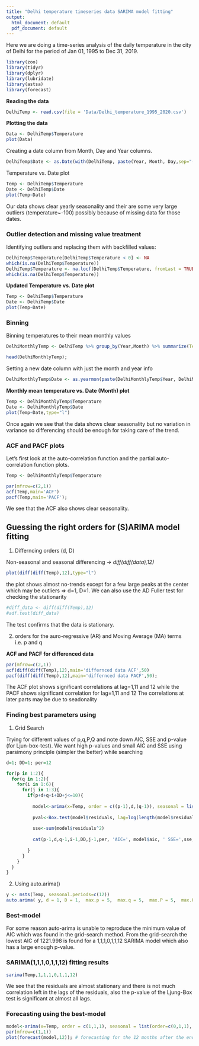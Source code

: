 ```yaml
---
title: "Delhi temperature timeseries data SARIMA model fitting"
output:
  html_document: default
  pdf_document: default
---
```


Here we are doing a time-series analysis of the daily temperature in the city of Delhi for the period of Jan 01, 1995 to Dec 31, 2019.

```r
library(zoo)
library(tidyr)
library(dplyr)
library(lubridate)
library(astsa)
library(forecast)
```

**Reading the data**

```r
DelhiTemp <- read.csv(file = 'Data/Delhi_temperature_1995_2020.csv')
```

**Plotting the data**

```r
Data <- DelhiTemp$Temperature
plot(Data)
```

Creating a date column from Month, Day and Year columns.

```r
DelhiTemp$Date <- as.Date(with(DelhiTemp, paste(Year, Month, Day,sep="-")), "%Y-%m-%d")
```

Temperature vs. Date plot

```r
Temp <- DelhiTemp$Temperature
Date <- DelhiTemp$Date
plot(Temp~Date)
```
Our data shows clear yearly seasonality and their are some very large outliers (temperature~-100) possibly because of missing data for those dates.

### Outlier detection and missing value treatment

Identifying outliers and replacing them with backfilled values:

```r
DelhiTemp$Temperature[DelhiTemp$Temperature < 0] <- NA
which(is.na(DelhiTemp$Temperature))
DelhiTemp$Temperature <- na.locf(DelhiTemp$Temperature, fromLast = TRUE)
which(is.na(DelhiTemp$Temperature))
```

**Updated Temperature vs. Date plot**

```r
Temp <- DelhiTemp$Temperature
Date <- DelhiTemp$Date
plot(Temp~Date)
```

### Binning

Binning temperatures to their mean monthly values

```r
DelhiMonthlyTemp <- DelhiTemp %>% group_by(Year,Month) %>% summarize(Temperature = mean(Temperature))

head(DelhiMonthlyTemp);
```

Setting a new date column with just the month and year info

```r
DelhiMonthlyTemp$Date <- as.yearmon(paste(DelhiMonthlyTemp$Year, DelhiMonthlyTemp$Month), "%Y %m")
```

**Monthly mean temperature vs. Date (Month) plot**

```r
Temp <- DelhiMonthlyTemp$Temperature
Date <- DelhiMonthlyTemp$Date
plot(Temp~Date,type="l")
```

Once again we see that the data shows clear seasonality but no variation in variance so differencing should be enough for taking care of the trend.

### ACF and PACF plots

Let's first look at the auto-correlation function and the partial auto-correlation function plots.

```r
Temp <- DelhiMonthlyTemp$Temperature

par(mfrow=c(2,1))
acf(Temp,main='ACF')
pacf(Temp,main='PACF');
```

We see that the ACF also shows clear seasonality.

## Guessing the right orders for (S)ARIMA model fitting

1. Differncing orders (d, D)

Non-seasonal and seasonal differencing -> *diff(diff(data),12)*

```r
plot(diff(diff(Temp),12),type="l")
```

the plot shows almost no-trends except for a few large peaks at the center which may be outliers => d=1, D=1. We can also use the AD Fuller test for checking the stationarity

```r
#diff_data <- diff(diff(Temp),12)
#adf.test(diff_data)
```

The test confirms that the data is stationary.

2. orders for the auro-regressive (AR) and Moving Average (MA) terms i.e. p and q

**ACF and PACF for differenced data**

```r
par(mfrow=c(2,1))
acf(diff(diff(Temp),12),main='differnced data ACF',50)
pacf(diff(diff(Temp),12),main='differnced data PACF',50);
```

The ACF plot shows significant correlations at lag=1,11 and 12 while the PACF shows significant correlation for lag=1,11 and 12 The correlations at later parts may be due to seadonality

### Finding best parameters using
1. Grid Search

Trying for different values of p,q,P,Q and note down AIC, SSE and p-value (for Ljun-box-test). 
We want high p-values and small AIC and SSE using parsimony principle (simpler the better) while searching

```r
d=1; DD=1; per=12

for(p in 1:2){
  for(q in 1:2){
    for(i in 1:6){
      for(j in 1:3){
        if(p+d+q+i+DD+j<=10){
          
          model<-arima(x=Temp, order = c((p-1),d,(q-1)), seasonal = list(order=c((i-1),DD,(j-1)), period=per))
          
          pval<-Box.test(model$residuals, lag=log(length(model$residuals)))
          
          sse<-sum(model$residuals^2)
          
          cat(p-1,d,q-1,i-1,DD,j-1,per, 'AIC=', model$aic, ' SSE=',sse,' p-VALUE=', pval$p.value,'\n')
          
        }
      }
    }
  }
}
```

2. Using auto.arima()

```r
y <- msts(Temp, seasonal.periods=c(12))
auto.arima( y, d = 1, D = 1,  max.p = 5,  max.q = 5,  max.P = 5,  max.Q = 5, max.order = 10,  start.p = 1,  start.q = 1,  start.P = 0, start.Q = 0, stationary = FALSE, seasonal = TRUE, ic="aic", stepwise = TRUE, approximation = FALSE)
```



### Best-model

For some reason auto-arima is unable to reproduce the minimum value of AIC which was found in the grid-search method. From the grid-search the lowest AIC of 1221.998 is found for a 1,1,1,0,1,1,12 SARIMA model which also has a large enough p-value.

### SARIMA(1,1,1,0,1,1,12) fitting results

```r
sarima(Temp,1,1,1,0,1,1,12)
```
We see that the residuals are almost stationary and there is not much correlation left in the lags of the residuals, also the p-value of the Ljung-Box test is significant at almost all lags.

### Forecasting using the best-model

```r
model<-arima(x=Temp, order = c(1,1,1), seasonal = list(order=c(0,1,1), period=per))
par(mfrow=c(1,1))
plot(forecast(model,12)); # forecasting for the 12 months after the end of the dataset
```


